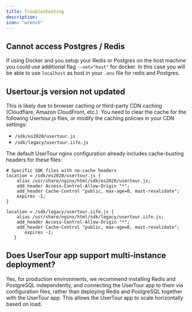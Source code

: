 ```yaml
---
title: Troubleshooting
description: 
icon: "wrench"
---
```


## Cannot access Postgres / Redis
If using Docker and you setup your Redis or Postgres on the host machine you could use additional flag `--net="host"` for docker. In this case you will be able to use `localhost` as host in your `.env` file for redis and Postgres.

## Usertour.js version not updated

This is likely due to browser caching or third-party CDN caching (Cloudflare, Amazon CloudFront, etc.). You need to clear the cache for the following Usertour.js files, or modify the caching policies in your CDN settings:

- `/sdk/es2020/usertour.js`
- `/sdk/legacy/usertour.iife.js`

The default UserTour nginx configuration already includes cache-busting headers for these files:

```nginx
# Specific SDK files with no-cache headers
location = /sdk/es2020/usertour.js {
    alias /usr/share/nginx/html/sdk/es2020/usertour.js;
    add_header Access-Control-Allow-Origin "*";
    add_header Cache-Control "public, max-age=0, must-revalidate";
    expires -1;
}

location = /sdk/legacy/usertour.iife.js {
    alias /usr/share/nginx/html/sdk/legacy/usertour.iife.js;
    add_header Access-Control-Allow-Origin "*";
    add_header Cache-Control "public, max-age=0, must-revalidate";
       expires -1;
   }
   ```

## Does UserTour app support multi-instance deployment?

Yes, for production environments, we recommend installing Redis and PostgreSQL independently, and connecting the UserTour app to them via configuration files, rather than deploying Redis and PostgreSQL together with the UserTour app. This allows the UserTour app to scale horizontally based on load.
